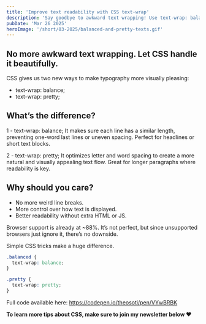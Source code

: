 ```yaml
---
title: 'Improve text readability with CSS text-wrap'
description: 'Say goodbye to awkward text wrapping! Use text-wrap: balance; for even lines and text-wrap: pretty; for better spacing.'
pubDate: 'Mar 26 2025'
heroImage: '/short/03-2025/balanced-and-pretty-texts.gif'
---
```



<Picture
  src="/short/03-2025/balanced-and-pretty-texts.gif"
  alt="Example of balanced and pretty text wrapping using CSS"
  width="400"
  height="600"
  style="margin: 2em auto 1em auto; display: block; border: 4px solid var(--border)"
/>

## No more awkward text wrapping. Let CSS handle it beautifully.

CSS gives us two new ways to make typography more visually pleasing:

- text-wrap: balance;
- text-wrap: pretty;

## What’s the difference?

1 - text-wrap: balance;
It makes sure each line has a similar length, preventing one-word last lines or uneven spacing.
Perfect for headlines or short text blocks.

2 - text-wrap: pretty;
It optimizes letter and word spacing to create a more natural and visually appealing text flow.
Great for longer paragraphs where readability is key.

## Why should you care?

- No more weird line breaks.
- More control over how text is displayed.
- Better readability without extra HTML or JS.

Browser support is already at ~88%.
It’s not perfect, but since unsupported browsers just ignore it, there’s no downside.

Simple CSS tricks make a huge difference.

```css
.balanced {
  text-wrap: balance;
}

.pretty {
  text-wrap: pretty;
}
```

Full code available here: https://codepen.io/theosoti/pen/VYwBRBK

**To learn more tips about CSS, make sure to join my newsletter below ❤️**
